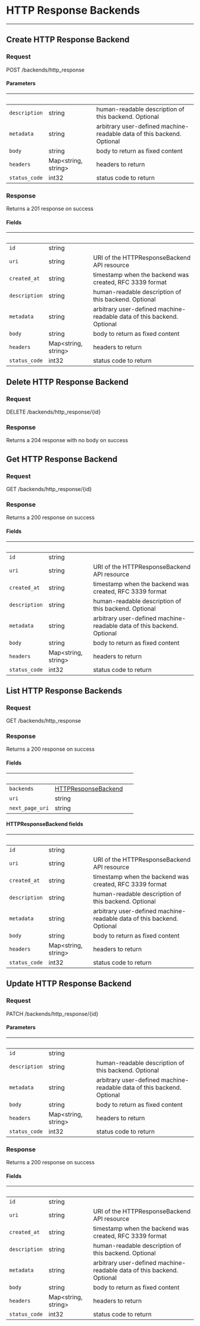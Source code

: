 

# HTTP Response Backends
------------------

## Create HTTP Response Backend



### Request

POST /backends/http_response

<HTTPResponseBackendsCreateRequest />

#### Parameters

| &nbsp; | &nbsp; | &nbsp; |
|---|---|---|
| `description` | string | human-readable description of this backend. Optional |
| `metadata` | string | arbitrary user-defined machine-readable data of this backend. Optional |
| `body` | string | body to return as fixed content |
| `headers` | Map&lt;string, string&gt; | headers to return |
| `status_code` | int32 | status code to return |

### Response

Returns a 201 response on success

<HTTPResponseBackendsCreateResponse />

#### Fields

| &nbsp; | &nbsp; | &nbsp; |
|---|---|---|
| `id` | string |  |
| `uri` | string | URI of the HTTPResponseBackend API resource |
| `created_at` | string | timestamp when the backend was created, RFC 3339 format |
| `description` | string | human-readable description of this backend. Optional |
| `metadata` | string | arbitrary user-defined machine-readable data of this backend. Optional |
| `body` | string | body to return as fixed content |
| `headers` | Map&lt;string, string&gt; | headers to return |
| `status_code` | int32 | status code to return |


## Delete HTTP Response Backend



### Request

DELETE /backends/http_response/{id}

<HTTPResponseBackendsDeleteRequest />

### Response

Returns a 204 response with no body on success

## Get HTTP Response Backend



### Request

GET /backends/http_response/{id}

<HTTPResponseBackendsGetRequest />

### Response

Returns a 200 response on success

<HTTPResponseBackendsGetResponse />

#### Fields

| &nbsp; | &nbsp; | &nbsp; |
|---|---|---|
| `id` | string |  |
| `uri` | string | URI of the HTTPResponseBackend API resource |
| `created_at` | string | timestamp when the backend was created, RFC 3339 format |
| `description` | string | human-readable description of this backend. Optional |
| `metadata` | string | arbitrary user-defined machine-readable data of this backend. Optional |
| `body` | string | body to return as fixed content |
| `headers` | Map&lt;string, string&gt; | headers to return |
| `status_code` | int32 | status code to return |


## List HTTP Response Backends



### Request

GET /backends/http_response

<HTTPResponseBackendsListRequest />

### Response

Returns a 200 response on success

<HTTPResponseBackendsListResponse />

#### Fields

| &nbsp; | &nbsp; | &nbsp; |
|---|---|---|
| `backends` | [HTTPResponseBackend](#api-http-response-backends-list-fields-http-response-backend) |  |
| `uri` | string |  |
| `next_page_uri` | string |  |

#### HTTPResponseBackend fields

| &nbsp; | &nbsp; | &nbsp; |
|---|---|---|
| `id` | string |  |
| `uri` | string | URI of the HTTPResponseBackend API resource |
| `created_at` | string | timestamp when the backend was created, RFC 3339 format |
| `description` | string | human-readable description of this backend. Optional |
| `metadata` | string | arbitrary user-defined machine-readable data of this backend. Optional |
| `body` | string | body to return as fixed content |
| `headers` | Map&lt;string, string&gt; | headers to return |
| `status_code` | int32 | status code to return |

## Update HTTP Response Backend



### Request

PATCH /backends/http_response/{id}

<HTTPResponseBackendsUpdateRequest />

#### Parameters

| &nbsp; | &nbsp; | &nbsp; |
|---|---|---|
| `id` | string |  |
| `description` | string | human-readable description of this backend. Optional |
| `metadata` | string | arbitrary user-defined machine-readable data of this backend. Optional |
| `body` | string | body to return as fixed content |
| `headers` | Map&lt;string, string&gt; | headers to return |
| `status_code` | int32 | status code to return |

### Response

Returns a 200 response on success

<HTTPResponseBackendsUpdateResponse />

#### Fields

| &nbsp; | &nbsp; | &nbsp; |
|---|---|---|
| `id` | string |  |
| `uri` | string | URI of the HTTPResponseBackend API resource |
| `created_at` | string | timestamp when the backend was created, RFC 3339 format |
| `description` | string | human-readable description of this backend. Optional |
| `metadata` | string | arbitrary user-defined machine-readable data of this backend. Optional |
| `body` | string | body to return as fixed content |
| `headers` | Map&lt;string, string&gt; | headers to return |
| `status_code` | int32 | status code to return |

